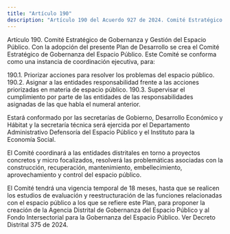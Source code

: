 ```yaml
---
title: "Artículo 190"
description: "Artículo 190 del Acuerdo 927 de 2024. Comité Estratégico de Gobernanza y Gestión del Espacio Público."
---
```


Artículo 190. Comité Estratégico de Gobernanza y Gestión del Espacio Público. Con la adopción del presente Plan de Desarrollo se crea el Comité Estratégico de Gobernanza del Espacio Público. Este Comité se conforma como una instancia de coordinación ejecutiva, para:
 
190.1. Priorizar acciones para resolver los problemas del espacio público.
190.2. Asignar a las entidades responsabilidad frente a las acciones priorizadas en materia de espacio público.
190.3. Supervisar el cumplimiento por parte de las entidades de las responsabilidades asignadas de las que habla el numeral anterior. 
 
Estará conformado por las secretarías de Gobierno, Desarrollo Económico y Hábitat y la secretaría técnica será ejercida por el Departamento Administrativo Defensoría del Espacio Público y el Instituto para la Economía Social.
 
El Comité coordinará a las entidades distritales en torno a proyectos concretos y micro focalizados, resolverá las problemáticas asociadas con la construcción, recuperación, mantenimiento, embellecimiento, aprovechamiento y control del espacio público.
 
El Comité tendrá una vigencia temporal de 18 meses, hasta que se realicen los estudios de evaluación y reestructuración de las funciones relacionadas con el espacio público a los que se refiere este Plan, para proponer la creación de la Agencia Distrital de Gobernanza del Espacio Público y al Fondo Intersectorial para la Gobernanza del Espacio Público.
Ver Decreto Distrital 375 de 2024.